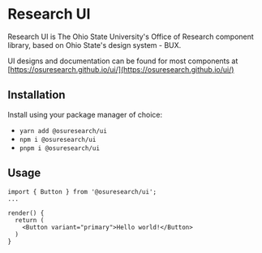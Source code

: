 

<Meta title="Getting Started / Overview" />

# Research UI

Research UI is The Ohio State University's Office of Research component library, based on
Ohio State's design system - BUX.

UI designs and documentation can be found for most components at [https://osuresearch.github.io/ui/](https://osuresearch.github.io/ui/)

## Installation

Install using your package manager of choice:

- `yarn add @osuresearch/ui`
- `npm i @osuresearch/ui`
- `pnpm i @osuresearch/ui`

## Usage

```tsx
import { Button } from '@osuresearch/ui';
...

render() {
  return (
    <Button variant="primary">Hello world!</Button>
  )
}
```
